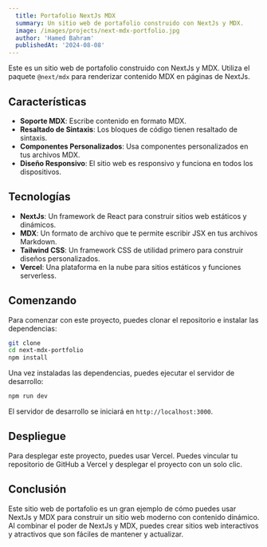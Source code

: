 ```yaml
---
  title: Portafolio NextJs MDX
  summary: Un sitio web de portafolio construido con NextJs y MDX.
  image: /images/projects/next-mdx-portfolio.jpg
  author: 'Hamed Bahram'
  publishedAt: '2024-08-08'
---
```


Este es un sitio web de portafolio construido con NextJs y MDX. Utiliza el
paquete `@next/mdx` para renderizar contenido MDX en páginas de NextJs.

## Características

- **Soporte MDX**: Escribe contenido en formato MDX.
- **Resaltado de Sintaxis**: Los bloques de código tienen resaltado de sintaxis.
- **Componentes Personalizados**: Usa componentes personalizados en tus archivos
  MDX.
- **Diseño Responsivo**: El sitio web es responsivo y funciona en todos los
  dispositivos.

## Tecnologías

- **NextJs**: Un framework de React para construir sitios web estáticos y
  dinámicos.
- **MDX**: Un formato de archivo que te permite escribir JSX en tus archivos
  Markdown.
- **Tailwind CSS**: Un framework CSS de utilidad primero para construir diseños
  personalizados.
- **Vercel**: Una plataforma en la nube para sitios estáticos y funciones
  serverless.

## Comenzando

Para comenzar con este proyecto, puedes clonar el repositorio e instalar las
dependencias:

```bash
git clone
cd next-mdx-portfolio
npm install
```

Una vez instaladas las dependencias, puedes ejecutar el servidor de desarrollo:

```bash
npm run dev
```

El servidor de desarrollo se iniciará en `http://localhost:3000`.

## Despliegue

Para desplegar este proyecto, puedes usar Vercel. Puedes vincular tu repositorio
de GitHub a Vercel y desplegar el proyecto con un solo clic.

## Conclusión

Este sitio web de portafolio es un gran ejemplo de cómo puedes usar NextJs y MDX
para construir un sitio web moderno con contenido dinámico. Al combinar el poder
de NextJs y MDX, puedes crear sitios web interactivos y atractivos que son
fáciles de mantener y actualizar.
